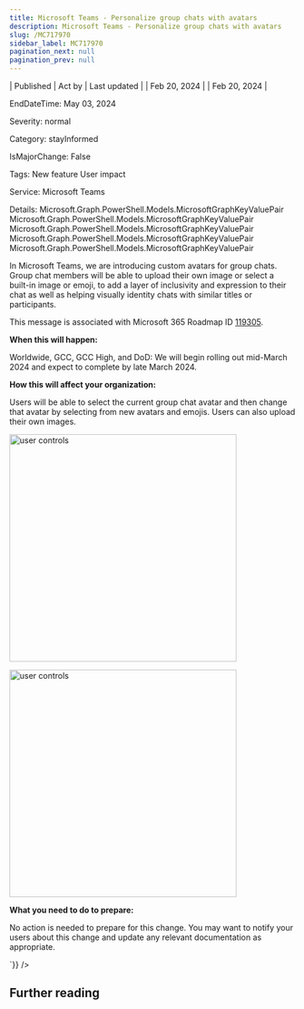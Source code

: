 ```yaml
---
title: Microsoft Teams - Personalize group chats with avatars
description: Microsoft Teams - Personalize group chats with avatars
slug: /MC717970
sidebar_label: MC717970
pagination_next: null
pagination_prev: null
---
```



| Published | Act by | Last updated |
| Feb 20, 2024 |  | Feb 20, 2024 |

EndDateTime: May 03, 2024

Severity: normal

Category: stayInformed

IsMajorChange: False

Tags: New feature User impact

Service: Microsoft Teams

Details: Microsoft.Graph.PowerShell.Models.MicrosoftGraphKeyValuePair Microsoft.Graph.PowerShell.Models.MicrosoftGraphKeyValuePair Microsoft.Graph.PowerShell.Models.MicrosoftGraphKeyValuePair Microsoft.Graph.PowerShell.Models.MicrosoftGraphKeyValuePair Microsoft.Graph.PowerShell.Models.MicrosoftGraphKeyValuePair

<div dangerouslySetInnerHTML={{__html:`
<p>In Microsoft Teams, we are introducing custom avatars for group chats. Group chat members will be able to upload their own image or select a built-in image or emoji, to add a layer of inclusivity and expression to their chat as well as helping visually identity chats with similar titles or participants.</p>
<p>This message is associated with Microsoft 365 Roadmap ID <a href="https://www.microsoft.com/microsoft-365/roadmap?filters=&amp;searchterms=119305" target="_blank">119305</a>.<br></p>

<p><b>When this will happen:</b></p><p>Worldwide, GCC, GCC High, and DoD: We will begin rolling out mid-March 2024 and expect to complete by late March 2024.&nbsp;<br></p>

<p><b>How this will affect your organization:</b><br></p>

<p>Users will be able to select the current group chat avatar and then change that avatar by selecting from new avatars and emojis. Users can also upload their own images.</p><p><img src="https://img-prod-cms-rt-microsoft-com.akamaized.net/cms/api/am/imageFileData/RW1hudS?ver=13e4" style="width: 400px;" alt="user controls"><br></p><p><img src="https://img-prod-cms-rt-microsoft-com.akamaized.net/cms/api/am/imageFileData/RW1hrC5?ver=f128" style="width: 400px;" alt="user controls"><br></p>
<p><b>What you need to do to prepare:</b><br></p>
<p>No action is needed to prepare for this change. You may want to notify your users about this change and update any relevant documentation as appropriate.</p>
`}} />

## Further reading

